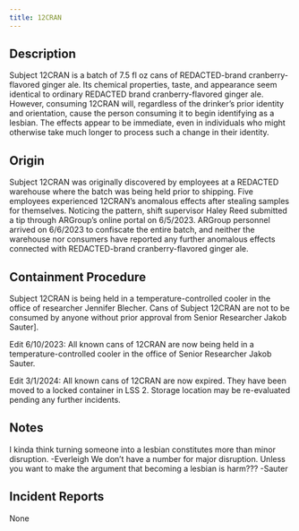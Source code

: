 ```yaml
---
title: 12CRAN
---
```


## Description
Subject 12CRAN is a batch of 7.5 fl oz cans of REDACTED-brand cranberry-flavored ginger ale. Its chemical properties, taste, and appearance seem identical to ordinary REDACTED brand cranberry-flavored ginger ale. However, consuming 12CRAN will, regardless of the drinker’s prior identity and orientation, cause the person consuming it to begin identifying as a lesbian. The effects appear to be immediate, even in individuals who might otherwise take much longer to process such a change in their identity.

## Origin
Subject 12CRAN was originally discovered by employees at a REDACTED warehouse where the batch was being held prior to shipping. Five employees experienced 12CRAN’s anomalous effects after stealing samples for themselves. Noticing the pattern, shift supervisor Haley Reed submitted a tip through ARGroup’s online portal on 6/5/2023. ARGroup personnel arrived on 6/6/2023 to confiscate the entire batch, and neither the warehouse nor consumers have reported any further anomalous effects connected with REDACTED-brand cranberry-flavored ginger ale.

## Containment Procedure
Subject 12CRAN is being held in a temperature-controlled cooler in the office of researcher Jennifer Blecher. Cans of Subject 12CRAN are not to be consumed by anyone without prior approval from Senior Researcher Jakob Sauter].

Edit 6/10/2023: All known cans of 12CRAN are now being held in a temperature-controlled cooler in the office of Senior Researcher Jakob Sauter.

Edit 3/1/2024: All known cans of 12CRAN are now expired. They have been moved to a locked container in LSS 2. Storage location may be re-evaluated pending any further incidents.

## Notes
I kinda think turning someone into a lesbian constitutes more than minor disruption. -Everleigh
We don’t have a number for major disruption. Unless you want to make the argument that becoming a lesbian is harm??? -Sauter

## Incident Reports
None

